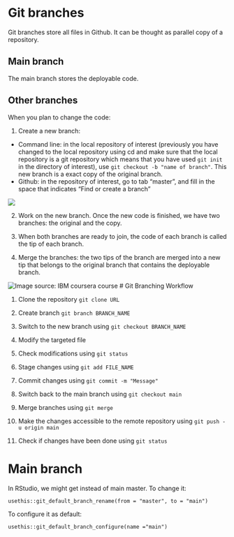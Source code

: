 # Git branches

Git branches store all files in Github. It can be thought as parallel copy of a repository.

## Main branch

The main branch stores the deployable code.

## Other branches

When you plan to change the code:

1.  Create a new branch:

-   Command line: in the local repository of interest (previously you have changed to the local repository using cd and make sure that the local repository is a git repository which means that you have used `git init` in the directory of interest), use `git checkout -b "name of branch"`. This new branch is a exact copy of the original branch.
-   Github: in the repository of interest, go to tab "master", and fill in the space that indicates "Find or create a branch"

![](images/Screenshot%202025-08-29%20at%2020.47.07.png)

2.  Work on the new branch. Once the new code is finished, we have two branches: the original and the copy.

3.  When both branches are ready to join, the code of each branch is called the tip of each branch.

4.  Merge the branches: the two tips of the branch are merged into a new tip that belongs to the original branch that contains the deployable branch.

![Image source: IBM coursera course](images/Screenshot%202025-08-29%20at%2021.03.38.png) \# Git Branching Workflow

1.  Clone the repository `git clone URL`

2.  Create branch `git branch BRANCH_NAME`

3.  Switch to the new branch using `git checkout BRANCH_NAME`

4.  Modify the targeted file

5.  Check modifications using `git status`

6.  Stage changes using `git add FILE_NAME`

7.  Commit changes using `git commit -m "Message"`

8.  Switch back to the main branch using `git checkout main`

9.  Merge branches using `git merge`

10. Make the changes accessible to the remote repository using `git push -u origin main`

11. Check if changes have been done using `git status`

# Main branch

In RStudio, we might get instead of main master. To change it:

`usethis::git_default_branch_rename(from = "master", to = "main")`

To configure it as default:

`usethis::git_default_branch_configure(name ="main")`

